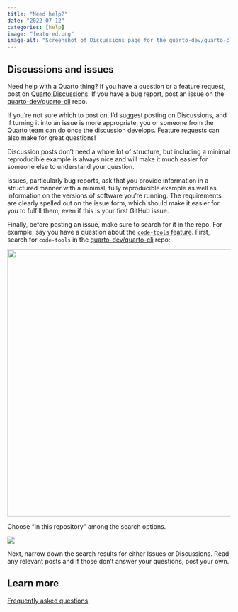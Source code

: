 ```yaml
---
title: "Need help?"
date: "2022-07-12"
categories: [help]
image: "featured.png"
image-alt: "Screenshot of Discussions page for the quarto-dev/quarto-cli repo with the word Questions next to it and the screenshot issues page for the same repo with the word bug reports next to it."
---
```


## Discussions and issues

Need help with a Quarto thing?
If you have a question or a feature request, post on [Quarto Discussions](https://github.com/quarto-dev/quarto-cli/discussions).
If you have a bug report, post an issue on the [quarto-dev/quarto-cli](https://github.com/quarto-dev/quarto-cli/issues) repo.

If you're not sure which to post on, I'd suggest posting on Discussions, and if turning it into an issue is more appropriate, you or someone from the Quarto team can do once the discussion develops.
Feature requests can also make for great questions!

Discussion posts don't need a whole lot of structure, but including a minimal reproducible example is always nice and will make it much easier for someone else to understand your question.

Issues, particularly bug reports, ask that you provide information in a structured manner with a minimal, fully reproducible example as well as information on the versions of software you're running.
The requirements are clearly spelled out on the issue form, which should make it easier for you to fulfill them, even if this is your first GitHub issue.

Finally, before posting an issue, make sure to search for it in the repo.
For example, say you have a question about the [`code-tools` feature](https://quarto.org/docs/output-formats/html-code.html#code-tools).
First, search for `code-tools` in the [quarto-dev/quarto-cli](https://github.com/quarto-dev/quarto-cli) repo:

![](search.png){fig-alt="Searching for \"code-tools\" in the quarto-dev/quarto-cli repo. The search options are \"in this repository\", \"in this organization\", and \"all GitHub\". \"In this repository\" is highlighted." fig-align="center" width="601"}

Choose "In this repository" among the search options.

![](search-results.png){fig-alt="Search results for \"code-tools\". Options for narrowing down search results for \"Issues\" and \"Discussions\" are highlighted." fig-align="center"}

Next, narrow down the search results for either Issues or Discussions.
Read any relevant posts and if those don't answer your questions, post your own.

## Learn more

[Frequently asked questions](https://quarto.org/docs/faq/)
